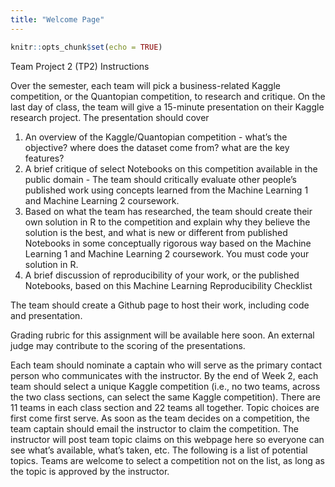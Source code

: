 ```yaml
---
title: "Welcome Page"
---
```


```r
knitr::opts_chunk$set(echo = TRUE)
```

Team Project 2 (TP2) Instructions

Over the semester, each team will pick a business-related Kaggle competition, or the Quantopian competition, to research and critique. On the last day of class, the team will give a 15-minute presentation on their Kaggle research project. The presentation should cover

1. An overview of the Kaggle/Quantopian competition - what's the objective? where does the dataset come from? what are the key features?
2. A brief critique of select Notebooks on this competition available in the public domain - The team should critically evaluate other people's published work using concepts learned from the Machine Learning 1 and Machine Learning 2 coursework.
3. Based on what the team has researched, the team should create their own solution in R to the competition and explain why they believe the solution is the best, and what is new or different from published Notebooks in some conceptually rigorous way based on the Machine Learning 1 and Machine Learning 2 coursework. You must code your solution in R.
4. A brief discussion of reproducibility of your work, or the published Notebooks, based on this Machine Learning Reproducibility Checklist

The team should create a Github page to host their work, including code and presentation.

Grading rubric for this assignment will be available here soon. An external judge may contribute to the scoring of the presentations.

Each team should nominate a captain who will serve as the primary contact person who communicates with the instructor. By the end of Week 2, each team should select a unique Kaggle competition (i.e., no two teams, across the two class sections, can select the same Kaggle competition). There are 11 teams in each class section and 22 teams all together. Topic choices are first come first serve. As soon as the team decides on a competition, the team captain should email the instructor to claim the competition. The instructor will post team topic claims on this webpage here so everyone can see what's available, what's taken, etc. The following is a list of potential topics. Teams are welcome to select a competition not on the list, as long as the topic is approved by the instructor.